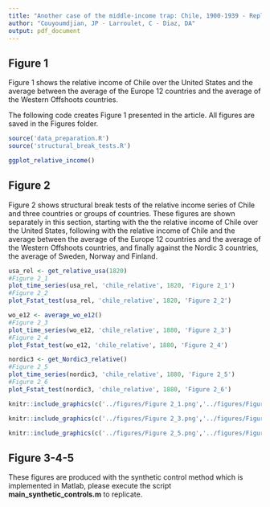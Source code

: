 ```yaml
---
title: "Another case of the middle-income trap: Chile, 1900-1939 - Replication code"
author: "Couyoumdjian, JP - Larroulet, C - Diaz, DA"
output: pdf_document
---
```


## Figure 1

Figure 1 shows the relative income of Chile over the United States and the average between the average of the Europe 12 countries and the average of the Western Offshoots countries.

The following code creates Figure 1 presented in the article. 
All figures are saved in the Figures folder.

```r
source('data_preparation.R')
source('structural_break_tests.R')

ggplot_relative_income()
```

## Figure 2

Figure 2 shows structural break tests of the relative income series of Chile and three countries or groups of countries. These figures are shown separately in this section, starting with the the relative income of Chile over the United States, following with the relative income of Chile and the average between the average of the Europe 12 countries and the average of the Western Offshoots countries, and finally against the Nordic 3 countries, the average of Sweden, Norway and Finland.

```r

usa_rel <- get_relative_usa(1820)
#Figure 2_1
plot_time_series(usa_rel, 'chile_relative', 1820, 'Figure 2_1')
#Figure 2_2
plot_Fstat_test(usa_rel, 'chile_relative', 1820, 'Figure 2_2')

wo_e12 <- average_wo_e12()
#Figure 2_3
plot_time_series(wo_e12, 'chile_relative', 1880, 'Figure 2_3')
#Figure 2_4
plot_Fstat_test(wo_e12, 'chile_relative', 1880, 'Figure 2_4')

nordic3 <- get_Nordic3_relative()
#Figure 2_5
plot_time_series(nordic3, 'chile_relative', 1880, 'Figure 2_5')
#Figure 2_6
plot_Fstat_test(nordic3, 'chile_relative', 1880, 'Figure 2_6')

```



```r
knitr::include_graphics(c('../figures/Figure 2_1.png','../figures/Figure 2_2.png'))

``` 
```r
knitr::include_graphics(c('../figures/Figure 2_3.png','../figures/Figure 2_4.png'))

``` 
```r
knitr::include_graphics(c('../figures/Figure 2_5.png','../figures/Figure 2_6.png'))

``` 

## Figure 3-4-5

These figures are produced with the synthetic control method which is implemented in Matlab, please execute the script **main_synthetic_controls.m** to replicate.

